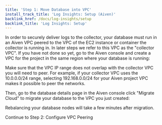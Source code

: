 ```yaml
---
title: 'Step 1: Move Database into VPC'
install_track_title: 'Log Insights: Setup (Aiven)'
backlink_href: /docs/log-insights/setup
backlink_title: 'Log Insights: Setup'
---
```





In order to securely deliver logs to the collector, your database must run in an
Aiven VPC peered to the VPC of the EC2 instance or container the collector is
running in. In later steps we refer to this VPC as the "collector VPC". If you
have not done so yet, go to the Aiven console and create a VPC for the project
in the same region where your database is running:

<ImgAivenCreateVpc />

Make sure that the VPC IP range does not overlap with the collector VPC you will
need to peer. For example, if your collector VPC uses the 10.0.0.0/24 range,
selecting 192.168.0.0/24 for your Aiven project VPC makes it possible to peer
the networks.

Then, go to the database details page in the Aiven console click "Migrate Cloud"
to migrate your database to the VPC you just created:

<ImgAivenMigrateVpc />

Rebalancing your database nodes will take a few minutes after migration.

<Link className="btn btn-success" to="02_configure_vpc_peering">
  Continue to Step 2: Configure VPC Peering
</Link>
